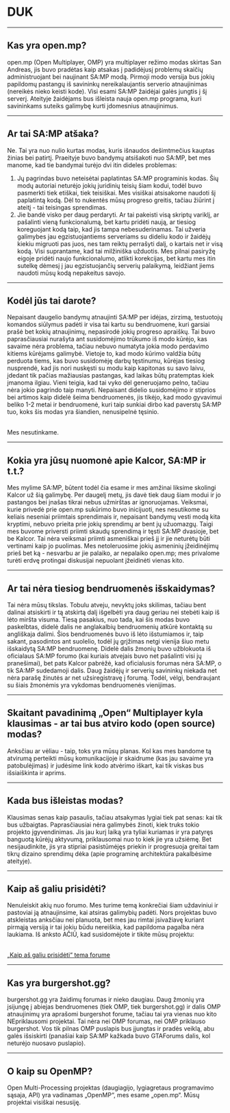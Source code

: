 <h1>DUK</h1>

<hr />
<h2>Kas yra open.mp?</h2>

open.mp (Open Multiplayer, OMP) yra multiplayer režimo modas skirtas San Andreas, jis buvo pradėtas kaip atsakas į padidėjusį problemų skaičių administruojant bei naujinant SA:MP modą. Pirmoji modo versija bus jokių papildomų pastangų iš savininkų nereikalaujantis serverio atnaujinimas (nereikės nieko keisti kode). Visi esami SA:MP žaidėjai galės jungtis į šį serverį. Ateityje žaidėjams bus išleista nauja open.mp programa, kuri savininkams suteiks galimybę kurti įdomesnius atnaujinimus.

<hr />
<h2>Ar tai SA:MP atšaka?</h2>

Ne. Tai yra nuo nulio kurtas modas, kuris išnaudos dešimtmečius kauptas žinias bei patirtį. Praeityje buvo bandymų atsišakoti nuo SA:MP, bet mes manome, kad tie bandymai turėjo dvi itin dideles problemas:

<ol>
    <li>
    Jų pagrindas buvo neteisėtai paplatintas SA:MP programinis kodas. Šių modų autoriai neturėjo
    jokių juridinių teisių šiam kodui, todėl buvo pasmerkti tiek etiškai, tiek teisiškai. Mes
    visiškai atsisakome naudoti šį paplatintą kodą. Dėl to nukentės mūsų progreso greitis,
    tačiau žiūrint į ateitį - tai teisingas sprendimas.
    </li>
    <li>
    Jie bandė visko per daug perdaryti. Ar tai pakeisti visą skriptų variklį, ar pašalinti vieną
    funkcionalumą, bet kartu pridėti naują, ar tiesiog koreguojant kodą taip, kad jis tampa
    nebesuderinamas. Tai užveria galimybes jau egzistuojantiems serveriams su dideliu kodo ir
    žaidėjų kiekiu migruoti pas juos, nes tam reiktų perrašyti dalį, o kartais net ir visą kodą.
    Visi suprantame, kad tai milžiniška užduotis. Mes pilnai pasiryžę eigoje pridėti naujo
    funkcionalumo, atlikti korekcijas, bet kartu mes itin sutelkę dėmesį į jau egzistuojančių
    serverių palaikymą, leidžiant jiems naudoti mūsų kodą nepakeitus savojo.
    </li>
</ol>
<hr />
<h2>Kodėl jūs tai darote?</h2>

Nepaisant daugelio bandymų atnaujinti SA:MP per idėjas, zirzimą, testuotojų komandos siūlymus padėti ir visa tai kartu su bendruomene, kuri garsiai prašė bet kokių atnaujinimų, nepasirodė jokių progreso apraiškų. Tai buvo paprasčiausiai nurašyta ant susidomėjimo trūkumo iš modo kūrėjo, kas savaime nėra problema, tačiau nebuvo numatyta jokia modo perdavimo kitiems kūrėjams galimybė. Vietoje to, kad modo kūrimo valdžia būtų perduota tiems, kas buvo susidomėję darbų tęstinumu, kūrėjas tiesiog nusprendė, kad jis nori nuskęsti su modu kaip kapitonas su savo laivu, įdedant tik pačias mažiausias pastangas, kad laikas būtų pratemptas kiek įmanoma ilgiau. Vieni teigia, kad tai vyko dėl generuojamo pelno, tačiau nėra jokio pagrindo taip manyti. Nepaisant didelio susidomėjimo ir stiprios bei artimos kaip didelė šeima bendruomenės, jis tikėjo, kad modo gyvavimui beliko 1-2 metai ir bendruomenė, kuri taip sunkiai dirbo kad paverstų SA:MP tuo, koks šis modas yra šiandien, nenusipelnė tęsinio.

<br />
Mes nesutinkame.
<hr />
<h2>Kokia yra jūsų nuomonė apie Kalcor, SA:MP ir t.t.?</h2>

Mes mylime SA:MP, būtent todėl čia esame ir mes amžinai liksime skolingi Kalcor už šią galimybę. Per daugelį metų, jis davė tiek daug šiam modui ir jo pastangos bei įnašas tikrai nebus užmirštas ar ignoruojamas. Veiksmai, kurie privedė prie open.mp sukūrimo buvo inicijuoti, nes nesutikome su keliais neseniai priimtais sprendimais ir, nepaisant bandymų vesti modą kita kryptimi, nebuvo prieita prie jokių sprendimų ar bent jų užuomazgų. Taigi mes buvome priversti priimti skaudų sprendimą ir tęsti SA:MP dvasioje, bet be Kalcor. Tai nėra veiksmai priimti asmeniškai prieš jį ir jie neturėtų būti vertinami kaip jo puolimas. Mes netoleruosime jokių asmeninių įžeidinėjimų prieš bet ką - nesvarbu ar jie palaiko, ar nepalaiko open.mp; mes privalome turėti erdvę protingai diskusijai nepuolant įžeidinėti vienas kito.

<hr />
<h2>Ar tai nėra tiesiog bendruomenės išskaidymas?</h2>

Tai nėra mūsų tikslas. Tobulu atveju, nevyktų joks skilimas, tačiau bent dalinai atsiskirti ir tą atskirtą dalį išgelbėti yra daug geriau nei stebėti kaip iš lėto miršta visuma. Tiesą pasakius, nuo tada, kai šis modas buvo paskelbtas, didelė dalis ne anglakalbių bendruomenių atkūrė kontaktą su angliškaja dalimi. Šios bendruomenės buvo iš lėto išstumiamos ir, taip sakant, pasodintos ant suolelio, todėl jų grįžimas netgi vienija šiuo metu išskaidytą SA:MP bendruomenę. Didelė dalis žmonių buvo užblokuota iš oficialaus SA:MP forumo (kai kuriais atvejais buvo net pašalinti visi jų pranešimai), bet pats Kalcor pabrėžė, kad oficialusis forumas nėra SA:MP, o tik SA:MP sudedamoji dalis. Daug žaidėjų ir serverių savininkų niekada net nėra parašę žinutės ar net užsiregistravę į forumą. Todėl, vėlgi, bendraujant su šiais žmonėmis yra vykdomas bendruomenės vienijimas.

<hr />
<h2>
Skaitant pavadinimą „Open“ Multiplayer kyla klausimas - ar tai bus atviro kodo (open source) modas?
</h2>

Anksčiau ar vėliau - taip, toks yra mūsų planas. Kol kas mes bandome tą atvirumą perteikti mūsų komunikacijoje ir skaidrume (kas jau savaime yra patobulėjimas) ir judėsime link kodo atvėrimo iškart, kai tik viskas bus išsiaiškinta ir aprims.

<hr />
<h2>Kada bus išleistas modas?</h2>

Klausimas senas kaip pasaulis, tačiau atsakymas lygiai tiek pat senas: kai tik bus užbaigtas. Paprasčiausiai nėra galimybės žinoti, kiek truks tokio projekto įgyvendinimas. Jis jau kurį laiką yra tyliai kuriamas ir yra patyręs banguotą kūrėjų aktyvumą, priklausomai nuo to kiek jie yra užsiėmę. Bet nesijaudinkite, jis yra stipriai pasistūmėjęs priekin ir progresuoja greitai tam tikrų dizaino sprendimų dėka (apie programinę architektūra pakalbėsime ateityje).

<hr />
<h2>Kaip aš galiu prisidėti?</h2>

Nenuleiskit akių nuo forumo. Mes turime temą konkrečiai šiam uždaviniui ir pastoviai ją atnaujinsime, kai atsiras galimybių padėti. Nors projektas buvo atskleistas anksčiau nei planuota, bet mes jau rimtai įsivažiavę kuriant pirmąją versiją ir tai jokiu būdu nereiškia, kad papildoma pagalba nėra laukiama. Iš anksto AČIŪ, kad susidomėjote ir tikite mūsų projektu:

<br />
<a href="https://forum.open.mp/showthread.php?tid=99">
    <u>„Kaip aš galiu prisidėti“ tema forume</u>
</a>
<hr />
<h2>Kas yra burgershot.gg?</h2>

burgershot.gg yra žaidimų forumas ir nieko daugiau. Daug žmonių yra įsijungę į abiejas bendruomenes (tiek OMP, tiek burgershot.gg) ir dalis OMP atnaujinimų yra aprašomi burgershot forume, tačiau tai yra vienas nuo kito NEpriklausomi projektai. Tai nėra nei OMP forumas, nei OMP priklauso burgershot. Vos tik pilnas OMP puslapis bus įjungtas ir pradės veiklą, abu galės išsiskirti (panašiai kaip SA:MP kažkada buvo GTAForums dalis, kol neturėjo nuosavo puslapio).

<hr />
<h2>O kaip su OpenMP?</h2>

Open Multi-Processing projektas (daugiagijo, lygiagretaus programavimo sąsaja, API) yra vadinamas „OpenMP“, mes esame „open.mp“. Mūsų projektai visiškai nesusiję.
